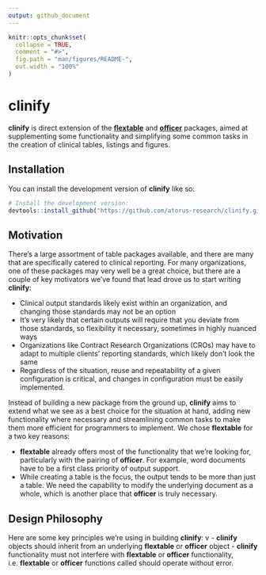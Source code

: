 ```yaml
---
output: github_document
---
```


<!-- README.md is generated from README.Rmd. Please edit that file -->

```r
knitr::opts_chunk$set(
  collapse = TRUE,
  comment = "#>",
  fig.path = "man/figures/README-",
  out.width = "100%"
)
```

# **clinify**

<!-- badges: start -->
<!-- badges: end -->

**clinify** is direct extension of the [**flextable**](https://davidgohel.github.io/flextable/) and [**officer**](https://davidgohel.github.io/officer/) packages, aimed at supplementing some functionality and simplifying some common tasks in the creation of clinical tables, listings and figures. 


## Installation

You can install the development version of **clinify** like so:

```r
# Install the development version:
devtools::install_github("https://github.com/atorus-research/clinify.git", ref="development")
```

## Motivation

There's a large assortment of table packages available, and there are many that are specifically catered to clinical reporting. For many organizations, one of these packages may very well be a great choice, but there are a couple of key motivators we've found that lead drove us to start writing **clinify**:

- Clinical output standards likely exist within an organization, and changing those standards may not be an option
- It's very likely that certain outputs will require that you deviate from those standards, so flexibility it necessary, sometimes in highly nuanced ways
- Organizations like Contract Research Organizations (CROs) may have to adapt to multiple clients' reporting standards, which likely don't look the same
- Regardless of the situation, reuse and repeatability of a given configuration is critical, and changes in configuration must be easily implemented. 

Instead of building a new package from the ground up, **clinify** aims to extend what we see as a best choice for the situation at hand, adding new functionality where necessary and streamlining common tasks to make them more efficient for programmers to implement. We chose **flextable** for a two key reasons:

- **flextable** already offers most of the functionality that we're looking for, particularly with the pairing of **officer**. For example, word documents have to be a first class priority of output support. 
- While creating a table is the focus, the output tends to be more than just a table. We need the capability to modify the underlying document as a whole, which is another place that **officer** is truly necessary.

## Design Philosophy 

Here are some key principles we're using in building **clinify**:
v
- **clinify** objects should inherit from an underlying **flextable** or **officer** object
- **clinify** functionality must not interfere with **flextable** or **officer** functionality, i.e. **flextable** or **officer** functions called should operate without error. 

